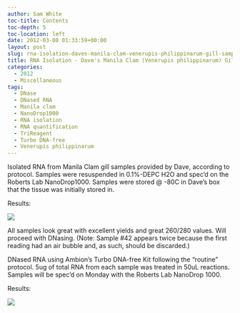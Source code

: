 ```yaml
---
author: Sam White
toc-title: Contents
toc-depth: 5
toc-location: left
date: 2012-03-08 01:33:59+00:00
layout: post
slug: rna-isolation-daves-manila-clam-venerupis-philippinarum-gill-samples-25-48
title: RNA Isolation - Dave's Manila Clam (Venerupis philippinarum) Gill Samples (#25-48)
categories:
  - 2012
  - Miscellaneous
tags:
  - DNase
  - DNased RNA
  - Manila clam
  - NanoDrop1000
  - RNA isolation
  - RNA quantification
  - TriReagent
  - Turbo DNA-free
  - Venerupis philippinarum
---
```


Isolated RNA from Manila Clam gill samples provided by Dave, according to protocol. Samples were resuspended in 0.1%-DEPC H2O and spec'd on the Roberts Lab NanoDrop1000. Samples were stored @ -80C in Dave's box that the tissue was initially stored in.

Results:

![](https://eagle.fish.washington.edu/Arabidopsis//RNA%20Spec%20Readings/20120307%20-%20RNA%20Vp%20gill%20ODs-01.JPG)

All samples look great with excellent yields and great 260/280 values. Will proceed with DNasing. (Note: Sample #42 appears twice because the first reading had an air bubble and, as such, should be discarded.)



DNased RNA using Ambion's Turbo DNA-free Kit following the "routine" protocol. 5ug of total RNA from each sample was treated in 50uL reactions. Samples will be spec'd on Monday with the Roberts Lab NanoDrop 1000.

Results:

![](https://eagle.fish.washington.edu/Arabidopsis//RNA%20Spec%20Readings/20120307%20-%20DNased%20RNA%20Vp%20gill%20ODs-01.JPG)
